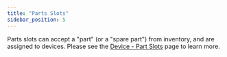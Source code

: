 ```yaml
---
title: "Parts Slots"
sidebar_position: 5
---
```


Parts slots can accept a "part" (or a "spare part") from inventory, and are assigned to devices. Please see the [Device - Part Slots](/infrastructure-management/devices/device-parts-slots.mdx) page to learn more.
